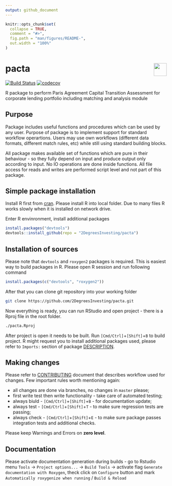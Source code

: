 ```yaml
---
output: github_document
---
```


<!-- README.md is generated from README.Rmd. Please edit that file -->

```r
knitr::opts_chunk$set(
  collapse = TRUE,
  comment = "#>",
  fig.path = "man/figures/README-",
  out.width = "100%"
)
```
# <img src="https://i.imgur.com/3jITMq8.png" align="right" height=40 /> pacta

<!-- badges: start -->
[![Build Status](https://travis-ci.com/2DegreesInvesting/pacta.svg?token=2zLsWyJspq4x2F3gWvyf&branch=master)](https://travis-ci.com/2DegreesInvesting/pacta)
[![codecov](https://codecov.io/gh/2DegreesInvesting/pacta/branch/master/graphs/badge.svg)](https://codecov.io/gh/2DegreesInvesting/pacta)
<!-- badges: end -->

R package to perform Paris Agreement Capital Transition Assessment for corporate lending portfolio including matching and analysis module

## Purpose

Package includes useful functions and procedures which can be used by any user. Purpose of package is to implement support for standard workflow operartions. Users may use own workflows (different data formats, different match rules, etc) while still using standard building blocks.

All package makes available set of functions which are pure in their behaviour - so they fully depend on input and produce output only according to input. No IO operations are done inside functions. All file access for reads and writes are performed script level and not part of this package.

## Simple package installation 

Install R first from [cran](https://cran.r-project.org). Please install R into local folder. Due to many files R works slowly when it is installed on network drive.

Enter R envinronment, install additional packages

```R
install.packages("devtools")
devtools::install_github(repo = "2DegreesInvesting/pacta")
```

## Installation of sources 

Please note that `devtools` and `roxygen2` packages is required. This is easiest way to build packages in R. Please open R session and run following command

```R
install.packages(c("devtools", "roxygen2"))
```

After that you can clone git repository into your working folder

```sh
git clone https://github.com/2DegreesInvesting/pacta.git
```

Now everything is ready, you can run RStudio and open project - there is a Rproj file in the root folder.

```sh
./pacta.Rproj
```

After project is open it needs to be built. Run `[Cmd/Ctrl]`+`[Shift]`+`B` to build project. R might request you to install additional packages used, please refer to `Imports:` section of package [DESCRIPTION](/DESCRIPTION).

## Making changes 

Please refer to [CONTRIBUTING](/CONTRIBUTING.md) document that describes workflow used for changes. Few important rules worth mentioning again:

* all changes are done via branches, no changes in `master` please;
* first write test then write functionality - take care of automated testing;
* always biuld - `[Cmd/Ctrl]`+`[Shift]`+`B` - for documentation update;
* always test - `[Cmd/Ctrl]`+`[Shift]`+`T` - to make sure regression tests are passing;
* always check - `[Cmd/Ctrl]`+`[Shift]`+`E` - to make sure package passes integration tests and additional checks. 

Please keep Warnings and Errors on **zero level**.

## Documentation

Please activate documentation generation during builds - go to Rstudio menu `Tools` -> `Project options...` -> `Build Tools` -> activate flag `Generate documentation with Roxygen`, theck click on `Configure` button and mark `Automatically roxygenize when running` / `Build & Reload`
